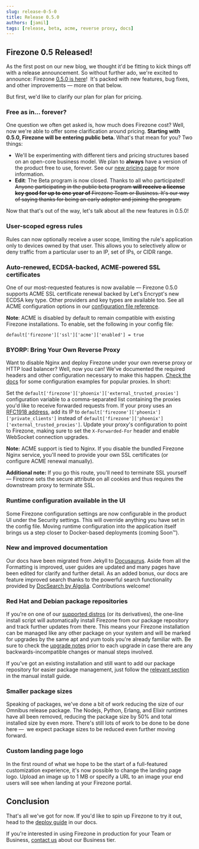 ```yaml
---
slug: release-0-5-0
title: Release 0.5.0
authors: [jamil]
tags: [release, beta, acme, reverse proxy, docs]
---
```


## Firezone 0.5 Released!

As the first post on our new blog, we thought it'd be fitting to kick things
off with a release announcement. So without further ado, we're excited to
announce: Firezone [0.5.0 is
here](https://github.com/firezone/firezone/releases)!  It's packed with new
features, bug fixes, and other improvements — more on that below.

But first, we'd like to clarify our plan for plan for pricing.

### Free as in… forever?

One question we often get asked is, how much does Firezone cost? Well, now
we're able to offer some clarification around pricing. **Starting with 0.5.0,
Firezone will be entering public beta.** What's that mean for you? Two things:

* We'll be experimenting with different tiers and pricing structures based on
  an open-core business model. We plan to **always** have a version of the
  product free to use, forever. See our [new pricing
  page](https://firezone.dev/pricing) for more information.
* **Edit**: The Beta program is now closed. Thanks to all who participated!
  ~~Anyone participating in the public beta program **will receive a license key good
  for up to one year of** Firezone Team or Business. It's our way of saying
  thanks for being an early adopter and joining the program.~~


Now that that's out of the way, let's talk about all the new features in
0.5.0!

### User-scoped egress rules

Rules can now optionally receive a user scope, limiting the rule's application
only to devices owned by that user. This allows you to selectively allow or
deny traffic from a particular user to an IP, set of IPs, or CIDR range.

### Auto-renewed, ECDSA-backed, ACME-powered SSL certificates

One of our most-requested features is now available — Firezone 0.5.0 supports
ACME SSL certificate renewal backed by Let's Encrypt's new ECDSA key type.
Other providers and key types are available too. See all ACME configuration
options in our [configuration file
reference](https://docs.firezone.dev/docs/reference/configuration-file/).

**Note**: ACME is disabled by default to remain compatible with existing
Firezone installations. To enable, set the following in your config file:

```
default['firezone']['ssl']['acme']['enabled'] = true
```

### BYORP: Bring Your Own Reverse Proxy

Want to disable Nginx and deploy Firezone under your own reverse proxy or HTTP
load balancer? Well, now you can! We've documented the required headers and
other configuration necessary to make this happen. [Check the
docs](https://docs.firezone.dev/deploy/reverse-proxies) for some configuration
examples for popular proxies. In short:

Set the
`default['firezone']['phoenix']['external_trusted_proxies']`
configuration variable to a comma-separated list containing the proxies
you'd like to receive forwarded requests from.  If your proxy uses an
[RFC1918 address](https://en.wikipedia.org/wiki/Private_network), add its
IP to `default['firezone']['phoenix']['private_clients']` instead of
`default['firezone']['phoenix']['external_trusted_proxies']`.
Update your proxy's configuration to point to Firezone, making sure to set
the `X-Forwarded-For` header and enable WebSocket connection upgrades.

**Note:** ACME support is tied to Nginx. If you disable the bundled
Firezone Nginx service, you'll need to provide your own SSL certificates
(or configure ACME renewal manually).

**Additional note:** If you go this route, you'll need to terminate SSL
yourself — Firezone sets the secure attribute on all cookies and thus
requires the downstream proxy to terminate SSL.

### Runtime configuration available in the UI

Some Firezone configuration settings are now configurable in the product UI
under the Security settings. This will override anything you have set in the
config file. Moving runtime configuration into the application itself brings us
a step closer to Docker-based deployments (coming Soon™).

### New and improved documentation

Our docs have been migrated from Jekyll to [Docusaurus](https://docusaurus.io).
Aside from all the Formatting is improved, user guides are updated and many
pages have been edited for clarify and further detail. As an added bonus, our
docs are feature improved search thanks to the powerful search functionality
provided by [DocSearch by Algolia](https://docsearch.algolia.com/).
Contributions welcome!

### Red Hat and Debian package repositories

If you're on one of our [supported
distros](https://docs.firezone.dev/docs/deploy/supported-platforms/) (or its
derivatives), the one-line install script will automatically install Firezone
from our package repository and track further updates from there. This means
your Firezone installation can be managed like any other package on your system
and will be marked for upgrades by the same apt and yum tools you're already
familiar with. Be sure to check the [upgrade
notes](https://docs.firezone.dev/docs/administer/upgrade/) prior to each
upgrade in case there are any backwards-incompatible changes or manual steps
involved.

If you've got an existing installation and still want to add our package
repository for easier package management, just follow the [relevant
section](https://docs.firezone.dev/deploy/install-server/) in the manual
install guide.

### Smaller package sizes

Speaking of packages, we've done a bit of work reducing the size of our Omnibus
release package. The Nodejs, Python, Erlang, and Elixir runtimes have all been
removed, reducing the package size by 50% and total installed size by even
more. There's still lots of work to be done to be done here —  we expect
package sizes to be reduced even further moving forward.

### Custom landing page logo

In the first round of what we hope to be the start of a full-featured
customization experience, it's now possible to change the landing page logo.
Upload an image up to 1 MB or specify a URL to an image your end users will see
when landing at your Firezone portal.

## Conclusion

That's all we've got for now. If you'd like to spin up Firezone to try it out,
head to the [deploy guide](https://docs.firezone.dev/deploy) in our docs.

If you're interested in using Firezone in production for your Team or Business,
[contact us](https://docs.firezone.dev/sales) about our Business tier.
